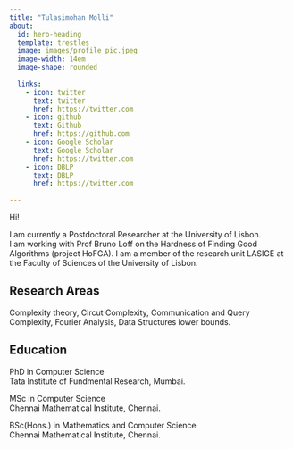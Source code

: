 ```yaml
---
title: "Tulasimohan Molli"
about:
  id: hero-heading
  template: trestles
  image: images/profile_pic.jpeg
  image-width: 14em
  image-shape: rounded
  
  links:
    - icon: twitter
      text: twitter
      href: https://twitter.com
    - icon: github
      text: Github
      href: https://github.com
    - icon: Google Scholar
      text: Google Scholar
      href: https://twitter.com
    - icon: DBLP
      text: DBLP
      href: https://twitter.com
      
---
```



:::{#hero-heading}

Hi! 

I am currently a Postdoctoral Researcher at the University of Lisbon.  
I am working with Prof Bruno Loff on the Hardness of Finding Good Algorithms (project HoFGA). I am a member of the research unit LASIGE at the Faculty of Sciences of the University of Lisbon.   

## Research Areas
Complexity theory, Circut Complexity, Communication and Query Complexity, 
Fourier Analysis, Data Structures lower bounds. 


## Education

PhD in Computer Science </br>
Tata Institute of Fundmental Research, Mumbai. 

MSc in Computer Science </br>
Chennai Mathematical Institute, Chennai. 

BSc(Hons.) in Mathematics and Computer Science </br>
Chennai Mathematical Institute, Chennai.  

:::